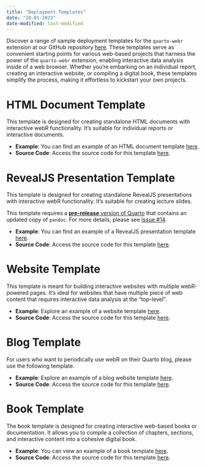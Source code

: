 ```yaml
---
title: "Deployment Templates"
date: "10-01-2023"
date-modified: last-modified
---
```


Discover a range of sample deployment templates for the `quarto-webr` extension at our GitHub repository [here](https://github.com/coatless/quarto-webr/tree/main/examples). These templates serve as convenient starting points for various web-based projects that harness the power of the `quarto-webr` extension, enabling interactive data analysis inside of a web browser. Whether you're embarking on an individual report, creating an interactive website, or compiling a digital book, these templates simplify the process, making it effortless to kickstart your own projects.

# HTML Document Template

This template is designed for creating standalone HTML documents with interactive webR functionality. It's suitable for individual reports or interactive documents.

- **Example**: You can find an example of an HTML document template [here](https://quarto-webr.thecoatlessprofessor.com/examples/html-document/).
- **Source Code**: Access the source code for this template [here](https://github.com/coatless/quarto-webr/tree/main/examples/html-document).

# RevealJS Presentation Template

This template is designed for creating standalone RevealJS presentations with interactive webR functionality. It's suitable for creating lecture slides.

:::{.callout-important}
This template requires a [**pre-release** version of Quarto](https://quarto.org/docs/download/prerelease) that contains an updated copy of `pandoc`. For more details, please see [Issue #14](https://github.com/coatless/quarto-webr/issues/14). 
:::

- **Example**: You can find an example of a RevealJS presentation template [here](https://quarto-webr.thecoatlessprofessor.com/examples/revealjs/).
- **Source Code**: Access the source code for this template [here](https://github.com/coatless/quarto-webr/tree/main/examples/revealjs).

# Website Template

This template is meant for building interactive websites with multiple webR-powered pages. It's ideal for websites that have multiple piece of web content that requires interactive data analysis at the "top-level".

- **Example**: Explore an example of a website template [here](https://quarto-webr.thecoatlessprofessor.com/examples/website/).
- **Source Code**: Access the source code for this template [here](https://github.com/coatless/quarto-webr/tree/main/examples/website).

# Blog Template

For users who want to periodically use webR on their Quarto blog, please use the following template. 

- **Example**: Explore an example of a blog website template [here](https://quarto-webr.thecoatlessprofessor.com/examples/blog/).
- **Source Code**: Access the source code for this template [here](https://github.com/coatless/quarto-webr/tree/main/examples/blog).

# Book Template

The book template is designed for creating interactive web-based books or documentation. It allows you to compile a collection of chapters, sections, and interactive content into a cohesive digital book.

- **Example**: You can view an example of a book template [here](https://quarto-webr.thecoatlessprofessor.com/examples/book).
- **Source Code**: Access the source code for this template [here](https://github.com/coatless/quarto-webr/tree/main/examples/book).

